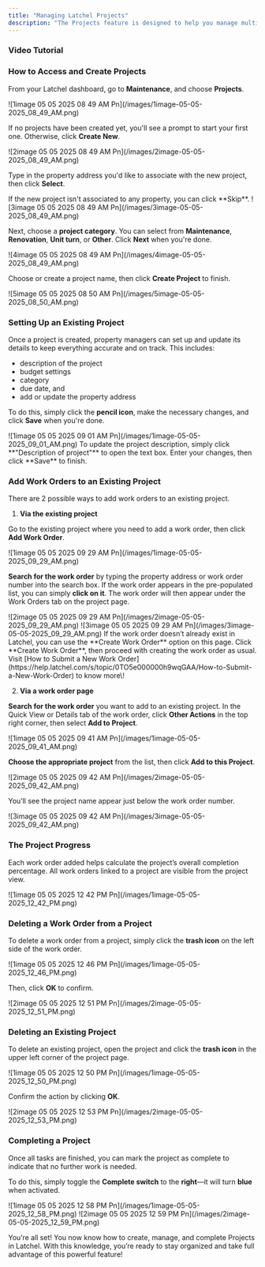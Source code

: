 ```yaml
---
title: "Managing Latchel Projects"
description: "The Projects feature is designed to help you manage multi-step maintenance efforts—like unit turns, inspections, or renovations—by grouping related work orders into a single, organized view. This makes it easier to track budgets, timelines, and overall progress. Whether you're coordinating a simple move-out inspection or a full unit refresh, Projects gives you a centralized place to plan and monitor each task from start to finish. Let's go over with this help guide to get you started!"
---
```


### **Video Tutorial**

<Card title="Want a quick walkthrough about Latchel Projects? Start here!" icon="camera-movie" iconType="duotone" color="#ff9b8a" horizontal href="https://www.loom.com/share/dc5a2173a7e94fcaa759da0a29600b22?sid=f54dfd90-ddb8-4d3f-8ec0-f8e04c2f3eb4">
  
</Card>

### **How to Access and Create Projects**

From your Latchel dashboard, go to **Maintenance**, and choose **Projects**.

<Frame>
  ![1image 05 05 2025 08 49 AM Pn](/images/1image-05-05-2025_08_49_AM.png)
</Frame>

If no projects have been created yet, you'll see a prompt to start your first one. Otherwise, click **Create New**.

<Frame>
  ![2image 05 05 2025 08 49 AM Pn](/images/2image-05-05-2025_08_49_AM.png)
</Frame>

Type in the property address you'd like to associate with the new project, then click **Select**.

<Note>
  If the new project isn't associated to any property, you can click **Skip**.
</Note>

<Frame>
  ![3image 05 05 2025 08 49 AM Pn](/images/3image-05-05-2025_08_49_AM.png)
</Frame>

Next, choose a **project category**. You can select from **Maintenance**, **Renovation**, **Unit turn**, or **Other**. Click **Next** when you're done.

<Frame>
  ![4image 05 05 2025 08 49 AM Pn](/images/4image-05-05-2025_08_49_AM.png)
</Frame>

Choose or create a project name, then click **Create Project** to finish.

<Frame>
  ![5image 05 05 2025 08 50 AM Pn](/images/5image-05-05-2025_08_50_AM.png)
</Frame>

### **Setting Up an Existing Project**

Once a project is created, property managers can set up and update its details to keep everything accurate and on track. This includes:

- description of the project
- budget settings
- category
- due date, and
- add or update the property address

To do this, simply click the **pencil icon**, make the necessary changes, and click **Save** when you're done.

<Frame>
  ![1image 05 05 2025 09 01 AM Pn](/images/1image-05-05-2025_09_01_AM.png)
</Frame>

<Tip>
  To update the project description, simply click **"Description of project"** to open the text box. Enter your changes, then click **Save** to finish.
</Tip>

### **Add Work Orders to an Existing Project**

There are 2 possible ways to add work orders to an existing project.

1. **Via the existing project**

Go to the existing project where you need to add a work order, then click **Add Work Order**.

<Frame>
  ![1image 05 05 2025 09 29 AM Pn](/images/1image-05-05-2025_09_29_AM.png)
</Frame>

**Search for the work order** by typing the property address or work order number into the search box. If the work order appears in the pre-populated list, you can simply **click on it**. The work order will then appear under the Work Orders tab on the project page.

<Frame>
  ![2image 05 05 2025 09 29 AM Pn](/images/2image-05-05-2025_09_29_AM.png)
</Frame>

<Frame>
  ![3image 05 05 2025 09 29 AM Pn](/images/3image-05-05-2025_09_29_AM.png)
</Frame>

<Tip>
  If the work order doesn’t already exist in Latchel, you can use the **Create Work Order** option on this page. Click **Create Work Order**, then proceed with creating the work order as usual. Visit [How to Submit a New Work Order](https://help.latchel.com/s/topic/0TO5e000000h9wqGAA/How-to-Submit-a-New-Work-Order) to know more\!
</Tip>

2. **Via a work order page**

**Search for the work order** you want to add to an existing project. In the Quick View or Details tab of the work order, click **Other Actions** in the top right corner, then select **Add to Project**.

<Frame>
  ![1image 05 05 2025 09 41 AM Pn](/images/1image-05-05-2025_09_41_AM.png)
</Frame>

**Choose the appropriate project** from the list, then click **Add to this Project**.

<Frame>
  ![2image 05 05 2025 09 42 AM Pn](/images/2image-05-05-2025_09_42_AM.png)
</Frame>

You’ll see the project name appear just below the work order number.

<Frame>
  ![3image 05 05 2025 09 42 AM Pn](/images/3image-05-05-2025_09_42_AM.png)
</Frame>

### **The Project Progress**

Each work order added helps calculate the project’s overall completion percentage. All work orders linked to a project are visible from the project view.

<Frame>
  ![1image 05 05 2025 12 42 PM Pn](/images/1image-05-05-2025_12_42_PM.png)
</Frame>

### **Deleting a Work Order from a Project**

To delete a work order from a project, simply click the **trash icon** on the left side of the work order.

<Frame>
  ![1image 05 05 2025 12 46 PM Pn](/images/1image-05-05-2025_12_46_PM.png)
</Frame>

Then, click **OK** to confirm.

<Frame>
  ![2image 05 05 2025 12 51 PM Pn](/images/2image-05-05-2025_12_51_PM.png)
</Frame>

### **Deleting an Existing Project**

To delete an existing project, open the project and click the **trash icon** in the upper left corner of the project page.

<Frame>
  ![1image 05 05 2025 12 50 PM Pn](/images/1image-05-05-2025_12_50_PM.png)
</Frame>

Confirm the action by clicking **OK**.

<Frame>
  ![2image 05 05 2025 12 53 PM Pn](/images/2image-05-05-2025_12_53_PM.png)
</Frame>

### **Completing a Project**

Once all tasks are finished, you can mark the project as complete to indicate that no further work is needed.

To do this, simply toggle the **Complete switch** to the **right**—it will turn **blue** when activated.

<Frame>
  ![1image 05 05 2025 12 58 PM Pn](/images/1image-05-05-2025_12_58_PM.png)
</Frame>

<Frame>
  ![2image 05 05 2025 12 59 PM Pn](/images/2image-05-05-2025_12_59_PM.png)
</Frame>

You’re all set\! You now know how to create, manage, and complete Projects in Latchel. With this knowledge, you’re ready to stay organized and take full advantage of this powerful feature\!